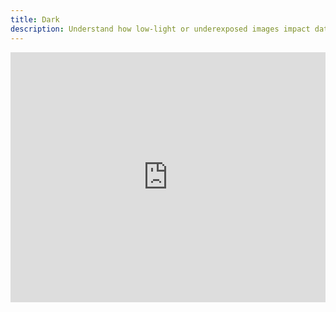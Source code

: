 ```yaml
---
title: Dark
description: Understand how low-light or underexposed images impact dataset quality, and how to detect and correct them using Visual Layer.
---
```



<iframe
  width="100%"
  height="400"
  src="https://youtu.be/C_lJ3cRf1nk?si=7Cnt3a6NbzmB3dcX"
  title="Dark image detection"
  frameBorder="0"
  allow="accelerometer; autoplay; clipboard-write; encrypted-media; gyroscope; picture-in-picture"
  allowFullScreen
/>


## What Are Dark Images and Objects?

Dark images are underexposed visuals that lack sufficient brightness, making it difficult to interpret or extract visual details. They often appear dim, shadowed, or low-contrast—reducing both human and model-level interpretability.

### Common Causes of Darkness in Visual Data

- **Poor lighting conditions**: Capturing in low-light environments or scenes without adequate illumination leads to dark outputs.
- **Camera settings**: Improper settings like fast shutter speed, low ISO, or narrow aperture can result in underexposed images.
- **Scene characteristics**: Some subjects—like night scenes, shaded objects, or predominantly dark materials—naturally produce low-light imagery.

## Why It Matters

<div className="integrations-table">

| Problem | Impact |
|---------|--------|
| **Visual ambiguity** | Annotators may miss important elements due to lack of detail or poor visibility. |
| **Model degradation** | Object detection and segmentation performance can drop significantly on low-exposure inputs. |
| **Poor user experience** | In public-facing applications, dark visuals can appear unpolished or unprofessional. |

</div>

## How to Detect and Remove Dark Images

- **Detect Dark Images:**  
  Go to **"Add Filter"** → **"Quality Issue"** → select **"Dark"** → choose **"IS"** as the logic operator → set the desired confidence threshold (default is 0.5).  
  Export the dark images using **Export** → **"Matching the applied filter."**

- **Remove Dark Images:**  
  Go to **"Add Filter"** → **"Quality Issue"** → select **"Dark"** → choose **"IS NOT"** as the logic operator → set the desired confidence threshold (default is 0.5).  
  Export the images without dark issues using **Export** → **"Matching the applied filter."**


By detecting and resolving dark visuals early, you can improve dataset quality, annotation accuracy, and model performance—especially in environments where lighting is a critical factor.
